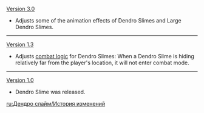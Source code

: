 {{Change History/Header}}
[[Version 3.0]]
* Adjusts some of the animation effects of Dendro Slimes and Large Dendro Slimes.
----
[[Version 1.3]]
*Adjusts [[Aggravation|combat logic]] for Dendro Slimes: When a Dendro Slime is hiding relatively far from the player's location, it will not enter combat mode.
----
[[Version 1.0]]
*Dendro Slime was released.
<noinclude>


[[ru:Дендро слайм/История изменений]]
</noinclude>